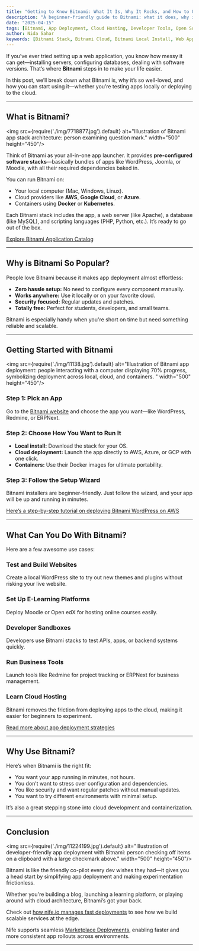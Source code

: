 ```yaml
---
title: "Getting to Know Bitnami: What It Is, Why It Rocks, and How to Use It"
description: "A beginner-friendly guide to Bitnami: what it does, why it’s awesome, and how to get started with app deployments."
date: "2025-04-15"
tags: [Bitnami, App Deployment, Cloud Hosting, Developer Tools, Open Source]
author: Nida Sahar
keywords: [Bitnami Stack, Bitnami Cloud, Bitnami Local Install, Web App Hosting, WordPress Stack, Cloud Deployment]
---
```




If you’ve ever tried setting up a web application, you know how messy it can get—installing servers, configuring databases, dealing with software versions. That’s where **Bitnami** steps in to make your life easier.

In this post, we’ll break down what Bitnami is, why it’s so well-loved, and how you can start using it—whether you’re testing apps locally or deploying to the cloud.

---

## What is Bitnami?

<img src={require('./img/7718877.jpg').default} alt="Illustration of Bitnami app stack architecture: person examining question mark." width="500" height="450"/>
<br/>

Think of Bitnami as your all-in-one app launcher. It provides **pre-configured software stacks**—basically bundles of apps like WordPress, Joomla, or Moodle, with all their required dependencies baked in.

You can run Bitnami on:
- Your local computer (Mac, Windows, Linux).
- Cloud providers like **AWS**, **Google Cloud**, or **Azure**.
- Containers using **Docker** or **Kubernetes**.

Each Bitnami stack includes the app, a web server (like Apache), a database (like MySQL), and scripting languages (PHP, Python, etc.). It’s ready to go out of the box.

[Explore Bitnami Application Catalog](https://bitnami.com/application-catalog)

---

## Why is Bitnami So Popular?

People love Bitnami because it makes app deployment almost effortless:

- **Zero hassle setup:** No need to configure every component manually.
- **Works anywhere:** Use it locally or on your favorite cloud.
- **Security focused:** Regular updates and patches.
- **Totally free:** Perfect for students, developers, and small teams.

Bitnami is especially handy when you're short on time but need something reliable and scalable.

---

## Getting Started with Bitnami

<img src={require('./img/11138.jpg').default} alt="Illustration of Bitnami app deployment: people interacting with a computer displaying 70% progress, symbolizing deployment across local, cloud, and containers. " width="500" height="450"/>
<br/>

### Step 1: Pick an App
Go to the [Bitnami website](https://bitnami.com/stacks) and choose the app you want—like WordPress, Redmine, or ERPNext.

### Step 2: Choose How You Want to Run It
- **Local install:** Download the stack for your OS.
- **Cloud deployment:** Launch the app directly to AWS, Azure, or GCP with one click.
- **Containers:** Use their Docker images for ultimate portability.

### Step 3: Follow the Setup Wizard
Bitnami installers are beginner-friendly. Just follow the wizard, and your app will be up and running in minutes.

[Here’s a step-by-step tutorial on deploying Bitnami WordPress on AWS](https://docs.bitnami.com/aws/apps/wordpress/)

---

## What Can You Do With Bitnami?

Here are a few awesome use cases:

###  Test and Build Websites
Create a local WordPress site to try out new themes and plugins without risking your live website.

###  Set Up E-Learning Platforms
Deploy Moodle or Open edX for hosting online courses easily.

###  Developer Sandboxes
Developers use Bitnami stacks to test APIs, apps, or backend systems quickly.

###  Run Business Tools
Launch tools like Redmine for project tracking or ERPNext for business management.

###  Learn Cloud Hosting
Bitnami removes the friction from deploying apps to the cloud, making it easier for beginners to experiment.

[Read more about app deployment strategies](https://docs.bitnami.com/aws/)

---

## Why Use Bitnami?

Here’s when Bitnami is the right fit:
- You want your app running in minutes, not hours.
- You don’t want to stress over configuration and dependencies.
- You like security and want regular patches without manual updates.
- You want to try different environments with minimal setup.

It’s also a great stepping stone into cloud development and containerization.

---

## Conclusion

<img src={require('./img/11224199.jpg').default} alt="Illustration of developer-friendly app deployment with Bitnami: person checking off items on a clipboard with a large checkmark above." width="500" height="450"/>
<br/>

Bitnami is like the friendly co-pilot every dev wishes they had—it gives you a head start by simplifying app deployment and making experimentation frictionless.

Whether you're building a blog, launching a learning platform, or playing around with cloud architecture, Bitnami’s got your back.

Check out [how nife.io manages fast deployments](https://nife.io/solutions/Deploy%20Containarized%20Apps)  to see how we build scalable services at the edge.

Nife supports seamless [Marketplace Deployments](https://nife.io/solutions/Marketplace%20Deployments), enabling faster and more consistent app rollouts across environments.

---


